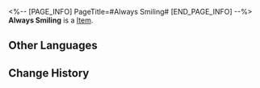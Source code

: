 <%-- [PAGE_INFO]
PageTitle=#Always Smiling#
[END_PAGE_INFO] --%>
{{Item Infobox
|id          = 270000
|image       = Item Always Smiling.png
|type        = 
|invCategory = 
|rarity      = 3
|effect      = A digital smile that can be used to purchase items in the Deep Web Gray Market.
|description = Countless graffiti flourish on the streets of Punklorde, and this plain smiley face is one of the favorite signatures of internet dwellers. Once, when the hacker known as Zero paralyzed the entire planet's network, this smile of freedom was everywhere in Rainbow City.
}}
'''Always Smiling''' is a [[Item]].

==Other Languages==
{{Other Languages
|en   = Always Smiling
|zhs  = 笑口常开
|zht  = 笑口常開
|ja   = 絶えない笑顔
|ko   = 오늘도 스마일
|es   = Siempre sonriente
|fr   = Smiley
|ru   = Вечный смайлик
|th   = Always Smiling
|vi   = Mặt Cười Vui Vẻ
|de   = Immer lächelnd
|id   = Always Smiling
|pt   = Sempre Sorrindo
}}

==Change History==
{{Change History|2.0}}